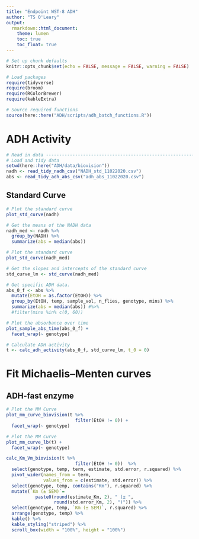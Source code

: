 ```yaml
---
title: "Endpoint WST-8 ADH"
author: "TS O'Leary"
output:
  rmarkdown::html_document:
    theme: lumen
    toc: true
    toc_float: true
---
```


```r
# Set up chunk defaults
knitr::opts_chunk$set(echo = FALSE, message = FALSE, warning = FALSE)

# Load packages
require(tidyverse)
require(broom)
require(RColorBrewer)
require(kableExtra)

# Source required functions
source(here::here("ADH/scripts/adh_batch_functions.R"))
```

# ADH Activity

```r
# Read in data -----------------------------------------------------------------
# Load and tidy data
setwd(here::here("ADH/data/biovision"))
nadh <- read_tidy_nadh_csv("NADH_std_11022020.csv")
abs <- read_tidy_adh_abs_csv("adh_abs_11022020.csv")
```

## Standard Curve

```r
# Plot the standard curve 
plot_std_curve(nadh)
```

```r
# Get the means of the NADH data
nadh_med <- nadh %>%
  group_by(NADH) %>%
  summarize(abs = median(abs))

# Plot the standard curve 
plot_std_curve(nadh_med)

# Get the slopes and intercepts of the standard curve
std_curve_lm <- std_curve(nadh_med)
```


```r
# Get specific ADH data.
abs_0_f <- abs %>%
  mutate(EtOH = as.factor(EtOH)) %>%
  group_by(EtOH, temp, sample_vol, n_flies, genotype, mins) %>%
  summarize(abs = median(abs)) #%>%
  #filter(mins %in% c(0, 60))

# Plot the absorbance over time
plot_sample_abs_time(abs_0_f) + 
  facet_wrap(~ genotype)
```



```r
# Calculate ADH activity
t <- calc_adh_activity(abs_0_f, std_curve_lm, t_0 = 0)
```

# Fit Michaelis–Menten curves

## ADH-fast enzyme

```r
# Plot the MM Curve
plot_mm_curve_biovision(t %>%
                          filter(EtOH != 0)) + 
  facet_wrap(~ genotype)
```

```r
# Plot the MM Curve
plot_mm_curve_lb(t) + 
  facet_wrap(~ genotype)
```



```r
calc_Km_Vm_biovision(t %>%
                          filter(EtOH != 0))  %>%
  select(genotype, temp, term, estimate, std.error, r.squared) %>%
  pivot_wider(names_from = term, 
              values_from = c(estimate, std.error)) %>%
  select(genotype, temp, contains("Km"), r.squared) %>%
  mutate(`Km (± SEM)`= 
           paste0(round(estimate_Km, 2), " (± ", 
                  round(std.error_Km, 2), ")")) %>%
  select(genotype, temp, `Km (± SEM)`, r.squared) %>%
  arrange(genotype, temp) %>%
  kable() %>%
  kable_styling("striped") %>%
  scroll_box(width = "100%", height = "100%")
```
